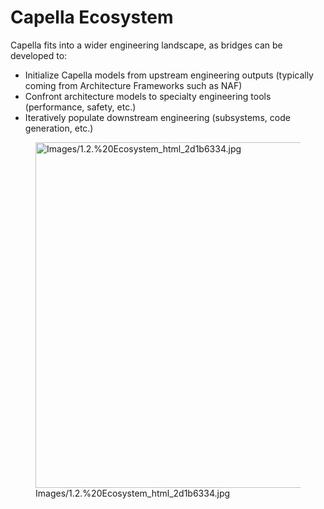             
= Capella Ecosystem =
 
Capella fits into a wider engineering landscape, as bridges can be developed to:

* Initialize Capella models from upstream engineering outputs (typically coming from Architecture Frameworks such as NAF)
* Confront architecture models to specialty engineering tools (performance, safety, etc.)
* Iteratively populate downstream engineering (subsystems, code generation, etc.)


 
[[Image:Images/1.2.%20Ecosystem_html_2d1b6334.jpg|1066x553px]]

   